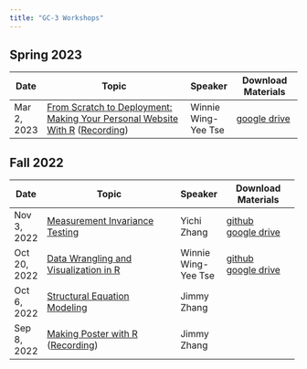 ```yaml
---
title: "GC-3 Workshops"
---
```


## Spring 2023

+-------------+----------------------------------------------------------------------------------------------------------------------------------------------------------------------------------------------------------------------------------------------------------------------------------+---------------------+---------------------------------------------------------------------------------------------------------+
| Date        | Topic                                                                                                                                                                                                                                                                            | Speaker             | Download Materials                                                                                      |
+=============+==================================================================================================================================================================================================================================================================================+=====================+=========================================================================================================+
| Mar 2, 2023 | [From Scratch to Deployment: Making Your Personal Website With R](workshop/20230302_website_creation.html) ([Recording](https://usc.zoom.us/rec/play/xVcr_eCyhoIu0ccTGqz98GcLA9ZxDNRiSAtGzSeyvb1q8x_cEGjOUNlmOykrwyZFgc9Y8cEdVTCuTRQ7.Go4aknp4--yqNVJD?startTime=1677787309000)) | Winnie Wing-Yee Tse | [google drive](https://drive.google.com/drive/folders/1b477f2L9nLzG5p-PamEgnde__Ks1bV_l?usp=share_link) |
+-------------+----------------------------------------------------------------------------------------------------------------------------------------------------------------------------------------------------------------------------------------------------------------------------------+---------------------+---------------------------------------------------------------------------------------------------------+

## Fall 2022

+--------------+-----------------------------------------------------------------------------------------------------------------------------------------------------------------------------------------------------------------------+---------------------+---------------------------------------------------------------------------------------------------------+
| Date         | Topic                                                                                                                                                                                                                 | Speaker             | Download Materials                                                                                      |
+==============+=======================================================================================================================================================================================================================+=====================+=========================================================================================================+
| Nov 3, 2022  | [Measurement Invariance Testing](workshop/20221103_measurement_invariance.html)                                                                                                                                       | Yichi Zhang         | [github](https://github.com/YichiZhang2024/GC-3-workshop-Measurement-Invariance)\                       |
|              |                                                                                                                                                                                                                       |                     | [google drive](https://drive.google.com/drive/folders/1iyddBrb_GjVl2roJ2XCsbK2PGbyVmWg3?usp=share_link) |
+--------------+-----------------------------------------------------------------------------------------------------------------------------------------------------------------------------------------------------------------------+---------------------+---------------------------------------------------------------------------------------------------------+
| Oct 20, 2022 | [Data Wrangling and Visualization in R](workshop/20221020_data_wrangling.html)                                                                                                                                        | Winnie Wing-Yee Tse | [github](https://github.com/winniewytse/gc3-tidyverse-workshop)\                                        |
|              |                                                                                                                                                                                                                       |                     | [google drive](https://drive.google.com/drive/folders/1H11lYdka0uNMulTloxrS2fz6yS-DQp2Y?usp=share_link) |
+--------------+-----------------------------------------------------------------------------------------------------------------------------------------------------------------------------------------------------------------------+---------------------+---------------------------------------------------------------------------------------------------------+
| Oct 6, 2022  | [Structural Equation Modeling](workshop/20221006_SEM.html)                                                                                                                                                            | Jimmy Zhang         |                                                                                                         |
+--------------+-----------------------------------------------------------------------------------------------------------------------------------------------------------------------------------------------------------------------+---------------------+---------------------------------------------------------------------------------------------------------+
| Sep 8, 2022  | [Making Poster with R](workshop/20220908_poster.html) ([Recording](https://usc.zoom.us/rec/play/nfaj5Md_Xi2VCR0lFsgR5jD1QS-Dg12D2emOtKjCkH38esWMP-qLCh0MGL-nG7ASKhLZPpA2CVbQ6hs2.I4XgJ31BanW-MthN?continueMode=true)) | Jimmy Zhang         |                                                                                                         |
+--------------+-----------------------------------------------------------------------------------------------------------------------------------------------------------------------------------------------------------------------+---------------------+---------------------------------------------------------------------------------------------------------+

<!-- SEM -->

<!-- [github](https://github.com/Gengrui-Zhang/GC3_IntroSEM)\ -->

<!-- [google drive](https://drive.google.com/drive/folders/1_C8g9k0gEYpD_Q7n711u0_aElB4J4dKv?usp=share_link) -->

<!-- Poster -->

<!-- [github](https://github.com/Gengrui-Zhang/PosterExample) -->
